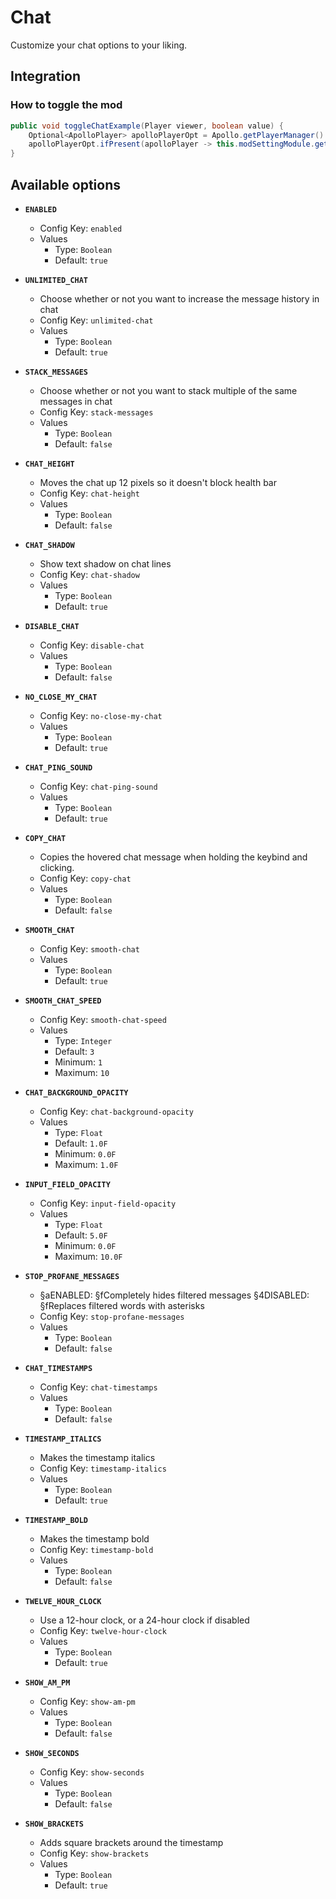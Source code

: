# Chat

Customize your chat options to your liking.

## Integration

### How to toggle the mod

```java
public void toggleChatExample(Player viewer, boolean value) {
    Optional<ApolloPlayer> apolloPlayerOpt = Apollo.getPlayerManager().getPlayer(viewer.getUniqueId());
    apolloPlayerOpt.ifPresent(apolloPlayer -> this.modSettingModule.getOptions().set(apolloPlayer, ModChat.ENABLED, value));
}
```

## Available options

- __`ENABLED`__
    - Config Key: `enabled`
    - Values
        - Type: `Boolean`
        - Default: `true`

- __`UNLIMITED_CHAT`__
    - Choose whether or not you want to increase the message history in chat
    - Config Key: `unlimited-chat`
    - Values
        - Type: `Boolean`
        - Default: `true`

- __`STACK_MESSAGES`__
    - Choose whether or not you want to stack multiple of the same messages in chat
    - Config Key: `stack-messages`
    - Values
        - Type: `Boolean`
        - Default: `false`

- __`CHAT_HEIGHT`__
    - Moves the chat up 12 pixels so it doesn't block health bar
    - Config Key: `chat-height`
    - Values
        - Type: `Boolean`
        - Default: `false`

- __`CHAT_SHADOW`__
    - Show text shadow on chat lines
    - Config Key: `chat-shadow`
    - Values
        - Type: `Boolean`
        - Default: `true`

- __`DISABLE_CHAT`__
    - Config Key: `disable-chat`
    - Values
        - Type: `Boolean`
        - Default: `false`

- __`NO_CLOSE_MY_CHAT`__
    - Config Key: `no-close-my-chat`
    - Values
        - Type: `Boolean`
        - Default: `true`

- __`CHAT_PING_SOUND`__
    - Config Key: `chat-ping-sound`
    - Values
        - Type: `Boolean`
        - Default: `true`

- __`COPY_CHAT`__
    - Copies the hovered chat message when holding the keybind and clicking.
    - Config Key: `copy-chat`
    - Values
        - Type: `Boolean`
        - Default: `false`

- __`SMOOTH_CHAT`__
    - Config Key: `smooth-chat`
    - Values
        - Type: `Boolean`
        - Default: `true`

- __`SMOOTH_CHAT_SPEED`__
    - Config Key: `smooth-chat-speed`
    - Values
        - Type: `Integer`
        - Default: `3`
        - Minimum: `1`
        - Maximum: `10`

- __`CHAT_BACKGROUND_OPACITY`__
    - Config Key: `chat-background-opacity`
    - Values
        - Type: `Float`
        - Default: `1.0F`
        - Minimum: `0.0F`
        - Maximum: `1.0F`

- __`INPUT_FIELD_OPACITY`__
    - Config Key: `input-field-opacity`
    - Values
        - Type: `Float`
        - Default: `5.0F`
        - Minimum: `0.0F`
        - Maximum: `10.0F`

- __`STOP_PROFANE_MESSAGES`__
    - §aENABLED: §fCompletely hides filtered messages 
§4DISABLED: §fReplaces filtered words with asterisks
    - Config Key: `stop-profane-messages`
    - Values
        - Type: `Boolean`
        - Default: `false`

- __`CHAT_TIMESTAMPS`__
    - Config Key: `chat-timestamps`
    - Values
        - Type: `Boolean`
        - Default: `false`

- __`TIMESTAMP_ITALICS`__
    - Makes the timestamp italics
    - Config Key: `timestamp-italics`
    - Values
        - Type: `Boolean`
        - Default: `true`

- __`TIMESTAMP_BOLD`__
    - Makes the timestamp bold
    - Config Key: `timestamp-bold`
    - Values
        - Type: `Boolean`
        - Default: `false`

- __`TWELVE_HOUR_CLOCK`__
    - Use a 12-hour clock, or a 24-hour clock if disabled
    - Config Key: `twelve-hour-clock`
    - Values
        - Type: `Boolean`
        - Default: `true`

- __`SHOW_AM_PM`__
    - Config Key: `show-am-pm`
    - Values
        - Type: `Boolean`
        - Default: `false`

- __`SHOW_SECONDS`__
    - Config Key: `show-seconds`
    - Values
        - Type: `Boolean`
        - Default: `false`

- __`SHOW_BRACKETS`__
    - Adds square brackets around the timestamp
    - Config Key: `show-brackets`
    - Values
        - Type: `Boolean`
        - Default: `true`

